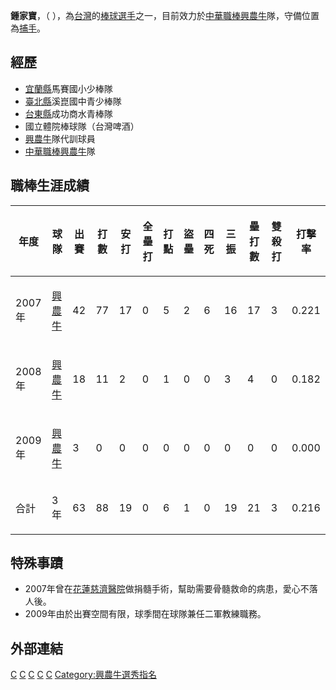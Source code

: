 {{Infobox 中華職棒選手|
bgcolor1=greenyellow|
bgcolor2=#f00|
textcolor1=#000|
textcolor2=#fff|
name=鍾家寶|
width=250|
position=捕手|
team=|
number=23|
bats=右|
throws=右|
birthdate={{birth_date_and_age|1981|2|22|mf=y}}|
birthplace=[[台灣|台灣]][[宜蘭縣|宜蘭縣]]|
debutdate=3月22日|
debutyear=2007年|
debutteam=興農牛|
statyear=2008年10月8日|
stat1label=[[打擊率|打擊率]]|
stat1value=0.216|
stat2label=[[全壘打|全壘打]]|
stat2value=0|
stat3label=[[打點|打點]]|
stat3value=6|
teams=<nowiki></nowiki>
*[[興農牛|興農牛]] （2007年—2009年）
}}
'''鍾家寶'''，（{{bd|1981年|2月22日|catIdx=C鍾}} ），為[[台灣|台灣]]的[[棒球|棒球]][[選手|選手]]之一，目前效力於[[中華職棒|中華職棒]][[興農牛|興農牛]]隊，守備位置為[[捕手|捕手]]。
==經歷==
*[[宜蘭縣|宜蘭縣]]馬賽國小少棒隊 
*[[新北市|臺北縣]]溪崑國中青少棒隊 
*[[台東縣|台東縣]]成功商水青棒隊 
*國立體院棒球隊（台灣啤酒） 
*[[興農牛|興農牛]]隊代訓球員 
*[[中華職棒|中華職棒]][[興農牛|興農牛]]隊 
==職棒生涯成績==
{|Border=1 WIDTH=800PX
|- align=middle
!年度!!球隊!!出賽!!打數!!安打!!全壘打!!打點!!盜壘!!四死!!三振!!壘打數!!雙殺打!!打擊率
|- align="center"
|2007年||[[興農牛|興農牛]]||42||77||17||0||5||2||6||16||17||3||0.221
|- align="center"
|2008年||[[興農牛|興農牛]]||18||11||2||0||1||0||0||3||4||0||0.182
|- align="center"
|2009年||[[興農牛|興農牛]]||3||0||0||0||0||0||0||0||0||0||0.000
|- align=middle style="color:black; background-color:greenyellow"
!合計!!3年!!63||88||19||0||6||1||0||19||21||3||0.216
|}

==特殊事蹟==
*2007年曾在[[花蓮市|花蓮]][[慈濟醫院|慈濟醫院]]做捐髓手術，幫助需要骨髓救命的病患，愛心不落人後。
*2009年由於出賽空間有限，球季間在球隊兼任二軍教練職務。

==外部連結==
{{台灣棒球維基館}}
{{中華職棒球員資料|id=R086|name=鍾家寶}}

{{2004年第二屆世界大學棒球錦標賽中華成棒代表隊}}

{{棒球選手小作品}}
{{Taiwan-sport-bio-stub}}

[[Category:鍾姓|C]]
[[Category:在世人物|C]]
[[Category:1981年出生|C]]
[[Category:台灣棒球運動員|C]]
[[Category:興農牛隊球員|C]]
[[Category:興農牛選秀指名|Category:興農牛選秀指名]]